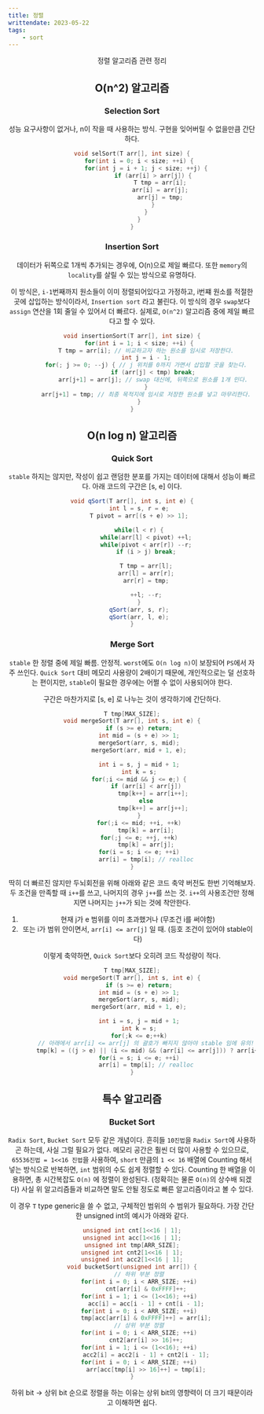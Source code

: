 ---
title: 정렬
writtendate: 2023-05-22
tags:
    - sort
---

<Header />

정렬 알고리즘 관련 정리


## O(n^2) 알고리즘

### Selection Sort

성능 요구사항이 없거나, n이 작을 때 사용하는 방식. 구현을 잊어버릴 수 없을만큼 간단하다.

```cpp
void selSort(T arr[], int size) {
    for(int i = 0; i < size; ++i) {
        for(int j = i + 1; j < size; ++j) {
            if (arr[i] > arr[j]) {
                T tmp = arr[i];
                arr[i] = arr[j];
                arr[j] = tmp;
            }
        }
    }
}
```

### Insertion Sort

데이터가 뒤쪽으로 1개씩 추가되는 경우에, O(n)으로 제일 빠르다. 또한 `memory`의 `locality`를 살릴 수 있는 방식으로 유명하다.

이 방식은, `i-1`번째까지 원소들이 이미 정렬되어있다고 가정하고, i번쨰 원소를 적절한 곳에 삽입하는 방식이라서, `Insertion sort` 라고 불린다. 이 방식의 경우 `swap`보다 `assign` 연산을 1회 줄일 수 있어서 더 빠르다. 실제로, `O(n^2)` 알고리즘 중에 제일 빠르다고 할 수 있다.

```cpp
void insertionSort(T arr[], int size) {
    for(int i = 1; i < size; ++i) {
        T tmp = arr[i]; // 비교하고자 하는 원소를 임시로 저장한다.
        int j = i - 1;
        for(; j >= 0; --j) { // j 위치를 0까지 가면서 삽입할 곳을 찾는다.
            if (arr[j] < tmp) break;
            arr[j+1] = arr[j]; // swap 대신에, 뒤쪽으로 원소를 1개 민다.
        }
        arr[j+1] = tmp; // 최종 목적지에 임시로 저장한 원소를 넣고 마무리한다.
    }
}
```


## O(n log n) 알고리즘

### Quick Sort

`stable` 하지는 않지만, 작성이 쉽고 랜덤한 분포를 가지는 데이터에 대해서 성능이 빠르다. 아래 코드의 구간은 \[s, e\] 이다.

```cpp
void qSort(T arr[], int s, int e) {
    int l = s, r = e;
    T pivot = arr[(s + e) >> 1];

    while(l < r) {
        while(arr[l] < pivot) ++l;
        while(pivot < arr[r]) --r;
        if (i > j) break;

        T tmp = arr[l];
        arr[l] = arr[r];
        arr[r] = tmp;

        ++l; --r;
    }
    qSort(arr, s, r);
    qSort(arr, l, e);
}
```

### Merge Sort

`stable` 한 정렬 중에 제일 빠름. 안정적. `worst`에도 `O(n log n)`이 보장되어 `PS`에서 자주 쓰인다. `Quick Sort` 대비 메모리 사용량이 2배이기 때문에, 개인적으로는 덜 선호하는 편이지만, `stable`이 필요한 경우에는 어쩔 수 없이 사용되어야 한다.

구간은 마찬가지로 \[s, e\] 로 나누는 것이 생각하기에 간단하다.

```cpp
T tmp[MAX_SIZE];
void mergeSort(T arr[], int s, int e) {
    if (s >= e) return;
    int mid = (s + e) >> 1;
    mergeSort(arr, s, mid);
    mergeSort(arr, mid + 1, e);

    int i = s, j = mid + 1;
    int k = s;
    for(;i <= mid && j <= e;) {
        if (arr[i] < arr[j])
            tmp[k++] = arr[i++];
        else
            tmp[k++] = arr[j++];
    }
    for(;i <= mid; ++i, ++k)
        tmp[k] = arr[i];
    for(;j <= e; ++j, ++k)
        tmp[k] = arr[j];
    for(i = s; i <= e; ++i)
        arr[i] = tmp[i]; // realloc
}
```

딱히 더 빠르진 않지만 두뇌회전을 위해 아래와 같은 코드 축약 버전도 한번 기억해보자. 두 조건을 만족할 때 `i++`를 쓰고, 나머지의 경우 `j++`를 쓰는 것. `i++`의 사용조건만 정해지면 나머지는 `j++`가 되는 것에 착안한다.

1. 현재 j가 e 범위를 이미 초과했거나 (무조건 i를 써야함)
2. 또는 i가 범위 안이면서, `arr[i] <= arr[j]` 일 때. (등호 조건이 있어야 stable이다)

이렇게 축약하면, `Quick Sort`보다 오히려 코드 작성량이 적다.
```cpp
T tmp[MAX_SIZE];
void mergeSort(T arr[], int s, int e) {
    if (s >= e) return;
    int mid = (s + e) >> 1;
    mergeSort(arr, s, mid);
    mergeSort(arr, mid + 1, e);

    int i = s, j = mid + 1;
    int k = s;
    for(;k <= e;++k)
        // 아래에서 arr[i] <= arr[j] 의 괄호가 빠지지 않아야 stable 임에 유의!
        tmp[k] = ((j > e) || (i <= mid) && (arr[i] <= arr[j])) ? arr[i++] : arr[j++];
    for(i = s; i <= e; ++i)
        arr[i] = tmp[i]; // realloc
}
```


## 특수 알고리즘

### Bucket Sort

`Radix Sort`, `Bucket Sort` 모두 같은 개념이다. 흔히들 `10진법`을 `Radix Sort`에 사용하곤 하는데, 사실 그럴 필요가 없다. 메모리 공간은 훨씬 더 많이 사용할 수 있으므로, `65536진법 = 1<<16 진법`을 사용하여, `short` 만큼의 `1 << 16` 배열에 Counting 해서 넣는 방식으로 반복하면, `int` 범위의 수도 쉽게 정렬할 수 있다. Counting 한 배열을 이용하면, 총 시간복잡도 `O(n)` 에 정렬이 완성된다. (정확히는 물론 `O(n)`의 상수배 되겠다) 사실 위 알고리즘들과 비교하면 말도 안될 정도로 빠른 알고리즘이라고 볼 수 있다.

이 경우 `T` type generic을 쓸 수 없고, 구체적인 범위의 수 범위가 필요하다. 가장 간단한 unsigned int의 예시가 아래와 같다.

```cpp
unsigned int cnt[1<<16 | 1];
unsigned int acc[1<<16 | 1];
unsigned int tmp[ARR_SIZE];
unsigned int cnt2[1<<16 | 1];
unsigned int acc2[1<<16 | 1];
void bucketSort(unsigned int arr[]) {
    // 하위 부분 정렬
    for(int i = 0; i < ARR_SIZE; ++i)
        cnt[arr[i] & 0xFFFF]++;
    for(int i = 1; i <= (1<<16); ++i)
        acc[i] = acc[i - 1] + cnt[i - 1];
    for(int i = 0; i < ARR_SIZE; ++i)
        tmp[acc[arr[i] & 0xFFFF]++] = arr[i];
    // 상위 부분 정렬
    for(int i = 0; i < ARR_SIZE; ++i)
        cnt2[arr[i] >> 16]++;
    for(int i = 1; i <= (1<<16); ++i)
        acc2[i] = acc2[i - 1] + cnt2[i - 1];
    for(int i = 0; i < ARR_SIZE; ++i)
        arr[acc[tmp[i] >> 16]++] = tmp[i];
}
```

하위 bit -> 상위 bit 순으로 정렬을 하는 이유는 상위 bit의 영향력이 더 크기 때문이라고 이해하면 쉽다.


<TagList />
<Comment />
